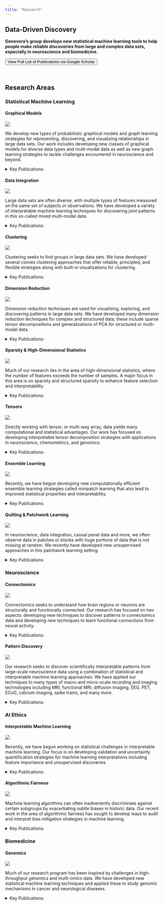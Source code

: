 ```yaml
---
title: "Research"
---
```


## Data-Driven Discovery

**Genevera’s group develops new statistical machine learning tools to help people make reliable discoveries from large and complex data sets, especially in neuroscience and biomedicine.**

[<button type="button" class="btn btn-primary">View Full List of Publications via Google Scholar</button>](https://scholar.google.com/citations?hl=en&user=gIUd12QAAAAJ&view_op=list_works&sortby=pubdate)

<br>

## Research Areas

### Statistical Machine Learning

#### Graphical Models

::: {.grid}
::: {.g-col-4}
![](images/Graphical-models-data-integration.jpg)
:::
::: {.g-col-8}
We develop new types of probabilistic graphical models and graph learning strategies for representing, discovering, and visualizing relationships in large data sets. Our work includes developing new classes of graphical models for diverse data types and multi-modal data as well as new graph learning strategies to tackle challenges encountered in neuroscience and beyond. 

<details>
<summary>Key Publications:</summary>
- E. Yang, P. Ravikumar, G. I. Allen, and Z. Liu, “Graphical Models via Univariate Exponential Family Distributions”, *Journal of Machine Learning Research*, **16**:3813-3847, 2015. [link](https://www.jmlr.org/papers/volume16/yang15a/yang15a.pdf)
- E. Yang, Y. Baker, P. Ravikumar, G. I. Allen, and Z. Liu, “Mixed Graphical Models via
Exponential Families”, In *Artificial Intelligence and Statistics (AISTATS)*, oral presentation, 2014. [link](https://proceedings.mlr.press/v33/yang14a.pdf)
- L. Zheng and G. I. Allen, “Graphical Model Inference with Erosely Measured Data”, (To Appear) *Journal of American Statistical Association: Theory & Methods*, arXiv:2210.11625, 2023. [link](https://arxiv.org/pdf/2210.11625)
- M. Wang and G. I. Allen, “Thresholded Graphical Lasso Adjusts for Latent Variables”, *Biometrika*, **110**:3, 681-697, 2023. [link](https://par.nsf.gov/servlets/purl/10470624)
- G. Vinci, G. Dasarathy, and G. I. Allen, “Graph Quilting: Graphical Model Selection from Partially Observed Covariances”, arXiv:1912.05573, 2020. [link](https://arxiv.org/pdf/1912.05573)
- E. Yang, P. Ravikumar, G. I. Allen, and Z. Liu, “On Poisson Graphical Models”, In *Advances in Neural Information Processing Systems (NeurIPS)*, 2013. [link](https://proceedings.neurips.cc/paper/2013/file/43feaeeecd7b2fe2ae2e26d917b6477d-Paper.pdf)
- A. Chang and G. I. Allen, “Subbotin Graphical Models for Extreme Value Dependencies with Applications to Functional Neuronal Connectivity”, *Annals of Applied Statistics*, **17**:3, 2364-2386, 2023. [link](https://arxiv.org/pdf/2106.11554)
</details>

:::
:::


#### Data Integration



::: {.grid}
::: {.g-col-6}
![](images/multi_modal_thumbnail.png)
:::
::: {.g-col-6}
Large data sets are often diverse, with multiple types of features measured on the same set of subjects or observations.  We have developed a variety of interpretable machine learning techniques for discovering joint patterns in this so-called mixed multi-modal data.

<details>
<summary>Key Publications:</summary>
- T. M. Tang and G. I. Allen, “Integrated Principal Components Analysis”, *Journal of Machine Learning Research*, **22**:198, 1-71, 2021. [link](https://www.jmlr.org/papers/volume22/20-084/20-084.pdf)
- M. Wang and G. I. Allen, “Integrative Generalized Convex Clustering Optimization and Feature Selection for Mixed Multi-View Data”, *Journal of Machine Learning Research*, **22**:1-73, 2021. [link](https://www.jmlr.org/papers/volume22/19-1012/19-1012.pdf)
- Y. Baker, T. M. Tang, and G. I. Allen, “Feature Selection for Data Integration with Mixed Multiview Data”, *Annals of Applied Statistics*, **14**:4, 1676-1698, 2020. [link](https://arxiv.org/pdf/1903.11232)
- J. Liu, L. Zheng, Z. Zhang, and G. I. Allen, “Joint Semi-Symmetric Tensor PCA for Integrating Multi-modal Populations of Networks”, arXiv:2312.14416, 2023. [link](https://arxiv.org/pdf/2312.14416)
- Y. W. Wan, G. I. Allen, and Z. Liu, “TCGA2STAT: Simple TCGA Data Access for Integrated Statistical Analysis in R”, *Bioinformatics*, **32**:6, 952-954, 2016. [link](https://scholar.google.com/citations?view_op=view_citation&hl=en&user=gIUd12QAAAAJ&cstart=20&pagesize=80&sortby=pubdate&citation_for_view=gIUd12QAAAAJ:RHpTSmoSYBkC)
- E. Yang, Y. Baker, P. Ravikumar, G. I. Allen, and Z. Liu, “Mixed Graphical Models via
Exponential Families”, In *Artificial Intelligence and Statistics (AISTATS)*, oral presentation, 2014. [link](https://proceedings.mlr.press/v33/yang14a.pdf
</details>

:::
:::


#### Clustering

::: {.grid}
::: {.g-col-3}
![](images/Clustering-thumbnail.jpg)
:::
::: {.g-col-9}
Clustering seeks to find groups in large data sets.  We have developed several convex clustering approaches that offer reliable, principled, and flexible strategies along with built-in visualizations for clustering.  

<details>
<summary>Key Publications:</summary>
- E. C. Chi, G. I. Allen, and R. Baraniuk, “Convex Biclustering”, *Biometrics*, **73**:1, 10-19, 2017. [link](https://citeseerx.ist.psu.edu/document?repid=rep1&type=pdf&doi=8d15ab3ba651eacb805fe7d540f7aa4c6a955ca7)
- M. Weylandt, J. Nagorski, and G. I. Allen, “Dynamic Visualization and Fast Computation for Convex Clustering via Algorithmic Regularization”, *Journal of Computational and Graphical Statistics*, **29**:1, 87-96, 2020.  [link](https://pmc.ncbi.nlm.nih.gov/articles/PMC7518335/)
- M. Wang and G. I. Allen, “Integrative Generalized Convex Clustering Optimization and Feature Selection for Mixed Multi-View Data”, *Journal of Machine Learning Research*, **22**:1-73, 2021. [link](https://www.jmlr.org/papers/volume22/19-1012/19-1012.pdf)
- Y. Baker, T. M. Tang, and G. I. Allen, “Feature Selection for Data Integration with Mixed Multiview Data”, *Annals of Applied Statistics*, **14**:4, 1676-1698, 2020. [link](https://arxiv.org/pdf/1903.11232)
- L. Gan and G. I. Allen, “Fast and Interpretable Consensus Clustering via Minipatch Learning”, *PLoS Computational Biology*, **18**:10, e1010577, 2022. [link](https://journals.plos.org/ploscompbiol/article?id=10.1371/journal.pcbi.1010577)
- M. Wang, T. Yao, and G. I. Allen, “Supervised Convex Clustering”, *Biometrics*, **79**:4, 3846-3858, 2023. [link](https://academic.oup.com/biometrics/article/79/4/3846/7587579)
- L. Zheng, A. Chang, and G. I. Allen, “Cluster Quilting: Spectral Clustering for Patchwork Learning”, arXiv:2406.13833, 2024. [link](https://arxiv.org/pdf/2406.13833)
</details>
:::
:::

#### Dimension Reduction

::: {.grid}
::: {.g-col-4}
![](images/pattern-recognition-or-dimension-reduction-e1632928373812.jpg)
:::
::: {.g-col-8}
Dimension reduction techniques are used for visualizing, exploring, and discovering patterns in large data sets. We have developed many dimension reduction techniques for complex and structured data; these include sparse tensor decompositions and generalizations of PCA for structured or multi-modal data.  

<details>
<summary>Key Publications:</summary>
- G. I. Allen, L. Grosenick and J. Taylor, “A Generalized Least Squares Matrix Decomposition”, *Journal of the American Statistical Association: Theory and Methods*, **109**:505, 145-159, 2014. [link](https://www.researchgate.net/profile/Logan-Grosenick/publication/48208333_A_Generalized_Least-Square_Matrix_Decomposition/links/573b544c08ae298602e45243/A-Generalized-Least-Square-Matrix-Decomposition.pdf)
- G. I. Allen, “Sparse Higher-Order Principal Components Analysis”, In *Artificial Intelligence and Statistics (AISTATS)*, 27-36, 2012. [link](https://proceedings.mlr.press/v22/allen12/allen12.pdf)
- T. M. Tang and G. I. Allen, “Integrated Principal Components Analysis”, *Journal of Machine Learning Research*, **22**:198, 1-71, 2021. [link](https://www.jmlr.org/papers/volume22/20-084/20-084.pdf)
- G. I. Allen, and M. Weylandt, “Sparse and Functional Principal Components Analysis”, In *Proceedings of the IEEE Data Science Workshop*, 2019. [link](https://arxiv.org/pdf/1309.2895)
- G. I. Allen and M. Maletic-Savatic, “Sparse Non-negative Generalized PCA with Applications to Metabolomics”, *Bioinformatics*, **27**:21, 3029-3035, 2011. [link](https://academic.oup.com/bioinformatics/article/27/21/3029/218921)
- J. Liu, L. Zheng, Z. Zhang, and G. I. Allen, “Joint Semi-Symmetric Tensor PCA for Integrating Multi-modal Populations of Networks”, arXiv:2312.14416, 2023. [link](https://arxiv.org/pdf/2312.14416)
</details>
:::
:::



#### Sparsity & High-Dimensional Statistics


::: {.grid}
::: {.g-col-4}
![](images/Regularization-paths-structured-sparsity.jpg)
:::
::: {.g-col-8}
Much of our research lies in the area of high-dimensional statistics, where the number of features exceeds the number of samples.  A major focus in this area is on sparsity and structured sparsity to enhance feature selection and interpretability.  

<details>
<summary>Key Publications:</summary>
-  F. Campbell and G. I. Allen, “Within Group Variable Selection through the Exclusive Lasso”, *Electronic Journal of Statistics*, **11**:2, 4220-4257, 2017. [link](https://projecteuclid.org/journals/electronic-journal-of-statistics/volume-11/issue-2/Within-group-variable-selection-through-the-Exclusive-Lasso/10.1214/17-EJS1317.full)
- G. I. Allen, “Automatic Feature Extraction via Weighted Kernels and Regularization”, *Journal of Computational and Graphical Statistics*, **22**:2, 284-299, 2013. [link](https://www.tandfonline.com/doi/abs/10.1080/10618600.2012.681213)
- Y. Baker, T. M. Tang, and G. I. Allen, “Feature Selection for Data Integration with Mixed Multiview Data”, *Annals of Applied Statistics*, **14**:4, 1676-1698, 2020. [link](https://arxiv.org/pdf/1903.11232)
- A. Chang, M. Wang, and G. I. Allen, “Sparse Regression for Extreme Values”, *Electronic Journal of Statistics*, **15**:2, 5995-6035, 2021. [link](https://par.nsf.gov/servlets/purl/10470614)
- Y. Hu, E. C. Chi, and G. I. Allen, “ADMM Algorithmic Regularization Paths for Sparse Statistical Learning”, In *Splitting Methods in Communication and Imaging, Science and Engineering*, R. Glowinski, W. Yin, and S. Osher (eds), Springer, 433-459, 2016. [link](https://arxiv.org/pdf/1504.06637)
</details>
:::
:::


#### Tensors



::: {.grid}
::: {.g-col-6}
![](images/tensor_cp_thumbnail.png)
:::
::: {.g-col-6}
Directly working with tensor, or multi-way array, data yields many computational and statistical advantages.  Our work has focused on developing interpretable tensor decomposition strategies with applications in neuroscience, chemometrics, and genomics.  



<details>
<summary>Key Publications:</summary>
- G. I. Allen, “Sparse Higher-Order Principal Components Analysis”, In *Artificial Intelligence and Statistics (AISTATS)*, 27-36, 2012. [link](https://proceedings.mlr.press/v22/allen12/allen12.pdf)
- G. I. Allen, “Multi-way Functional Principal Components Analysis”, In *IEEE International Workshop on Computational Advances in Multi-Sensor Adaptive Processing*, 2013. [link](https://signalprocessingsociety.org/CAMSAP2013/papers/1569807425.pdf)
- Z. Zhang, G. I. Allen, H. Zhu, D. Dunson, “Tensor Network Factorizations: Relationships between Human Brain Structural Connectomes and Traits”, *NeuroImage*, **197**:330-343, 2019. [link](https://pmc.ncbi.nlm.nih.gov/articles/PMC6613218/)
- J. Liu, L. Zheng, Z. Zhang, and G. I. Allen, “Joint Semi-Symmetric Tensor PCA for Integrating Multi-modal Populations of Networks”, arXiv:2312.14416, 2023. [link](https://arxiv.org/pdf/2312.14416)
- K. Geyer, F. Campbell, A. Chang, J. Magnotti, M. Beauchamp, G. I. Allen, “Interpretable Visualization and Higher-Order Dimension Reduction for ECoG Data”, In *Proceedings of the The International Workshop on Big Data Reduction* held with the *2020 IEEE International Conference on Big Data*, 2020. [link](https://arxiv.org/pdf/2011.09447)
</details>
:::
:::


#### Ensemble Learning


::: {.grid}
::: {.g-col-3}
![](images/fig_minipatch_illustration.png)
:::
::: {.g-col-9}
Recently, we have begun developing new computationally efficient ensemble learning strategies called minipatch learning that also lead to improved statistical properties and interpretability.

<details>
<summary>Key Publications:</summary>
- T. Yao, D. LeJeune, H. Javadi, R. G. Baraniuk, and G. I. Allen, “Minipatch Learning as Implicit Ridge-Like Regularization”, In *IEEE International Conference on Big Data and Smart Computing (BigComp)*, 2021. [link](https://pmc.ncbi.nlm.nih.gov/articles/PMC8570556/)
- M. T. Toghani and G. I. Allen, “MP-Boost: Minipatch Boosting via Adaptive Feature and Observation Sampling”, In *IEEE International Conference on Big Data and Smart Computing (BigComp)*, 2021. [link](https://pmc.ncbi.nlm.nih.gov/articles/PMC8562710/)
- L. Gan and G. I. Allen, “Fast and Interpretable Consensus Clustering via Minipatch Learning”, *PLoS Computational Biology*, **18**:10, e1010577, 2022. [link](https://journals.plos.org/ploscompbiol/article?id=10.1371/journal.pcbi.1010577)
- L. Gan, L. Zheng, and G. I. Allen, “Model-Agnostic Confidence Intervals for Feature Importance: A Fast and Powerful Approach Using Minipatch Ensembles”, arXiv:2206.02088, 2022. [link](https://arxiv.org/pdf/2206.02088)
- T. Yao, M. Wang, and G. I. Allen, “Fast and Accurate Graph Learning for Huge Data via Minipatch Ensembles”, arXiv:2110.12067, 2021. [link](https://arxiv.org/pdf/2110.12067)
</details>
:::
:::


#### Quilting & Patchwork Learning

::: {.grid}
::: {.g-col-3}
![](images/quilting_thumbnail.png)
:::
::: {.g-col-9}
In neuroscience, data integration, causal panel data and more, we often observe data in patches or blocks with huge portions of data that is not missing at random.  We recently have developed new unsupervised approaches in this patchwork learning setting.  

<details>
<summary>Key Publications:</summary>
- G. Vinci, G. Dasarathy, and G. I. Allen, “Graph Quilting: Graphical Model Selection from Partially Observed Covariances”, arXiv:1912.05573, 2020. [link](https://arxiv.org/pdf/1912.05573)
- A. Chang, L. Zheng and G. I. Allen, “Low-Rank Covariance Completion for Graph Quilting with Applications to Functional Connectivity”, arXiv:2209.08273, 2022. [link](https://arxiv.org/pdf/2209.08273)
- L. Zheng and G. I. Allen, “Graphical Model Inference with Erosely Measured Data”, (To Appear) *Journal of American Statistical Association: Theory & Methods*, arXiv:2210.11625, 2023. [link](https://arxiv.org/pdf/2210.11625)
- A. Chang, L. Zheng, G. Dasarthy, G. I. Allen, ”Nonparanormal Graph Quilting with Applications to Calcium Imaging”, Stat, 12:1, e623, 2023. [link](https://onlinelibrary.wiley.com/doi/full/10.1002/sta4.623)
- L. Zheng, A. Chang, and G. I. Allen, “Cluster Quilting: Spectral Clustering for Patchwork Learning”, arXiv:2406.13833, 2024. [link](https://arxiv.org/pdf/2406.13833)
</details>
:::
:::


### Neuroscience

#### Connectomics

::: {.grid}
::: {.g-col-5}
![](images/neuroscience-or-networks_thumbnail.jpg)
:::
::: {.g-col-7}
Connectomics seeks to understand how brain regions or neurons are structurally and functionally connected.  Our research has focused on two aspects: developing new techniques to discover patterns in connectomics data and developing new techniques to learn functional connections from neural activity.   

<details>
<summary>Key Publications:</summary>
- M. Narayan and G. I. Allen, “Mixed Effects Models for Resampled Network Statistics Improves Statistical Power to Find Differences in Multi-Subject Functional Connectivity” *Frontiers in Neuroscience*, **10**:108, 2016. [link](https://www.frontiersin.org/journals/neuroscience/articles/10.3389/fnins.2016.00108/full)
- S. Tomson, M. Narayan, G. I. Allen, D. Eagleman, “Neural Networks of Synesthesia”, *Journal of Neuroscience*, **33**:35, 14098-14106, 2013. [link](https://www.jneurosci.org/content/jneuro/33/35/14098.full.pdf)
- S. Tomson, M. Schreiner, M. Narayan, T. Rosser; N. Enrique, A. J. Silva, G. I. Allen, S. Y. Bookheimer, and C. Bearden, “Resting state functional MRI reveals abnormal network connectivity in Neurofibromatosis 1”, *Human Brain Mapping*, **36**:11, 4566-4581, 2015. [link](https://pmc.ncbi.nlm.nih.gov/articles/PMC4619152/)
- M. Wang and G. I. Allen, “Thresholded Graphical Lasso Adjusts for Latent Variables”, *Biometrika*, **110**:3, 681-697, 2023. [link](https://par.nsf.gov/servlets/purl/10470624)
- G. Vinci, G. Dasarathy, and G. I. Allen, “Graph Quilting: Graphical Model Selection from Partially Observed Covariances”, arXiv:1912.05573, 2020. [link](https://arxiv.org/pdf/1912.05573)
- A. Chang, L. Zheng and G. I. Allen, “Low-Rank Covariance Completion for Graph Quilting with Applications to Functional Connectivity”, arXiv:2209.08273, 2022. [link](https://arxiv.org/pdf/2209.08273)
- A. Chang and G. I. Allen, “Subbotin Graphical Models for Extreme Value Dependencies with Applications to Functional Neuronal Connectivity”, *Annals of Applied Statistics*, **17**:3, 2364-2386, 2023. [link](https://arxiv.org/pdf/2106.11554)
- T. Yao, M. Wang, and G. I. Allen, “Fast and Accurate Graph Learning for Huge Data via Minipatch Ensembles”, arXiv:2110.12067, 2021. [link](https://arxiv.org/pdf/2110.12067)
- A. Chang, T. Yao, and G. I. Allen, “Graphical Models and Dynamic Factor Models for Modeling Functional Brain Connectivity”, In *Proceedings of the IEEE Data Science Workshop*, 2019. [link](https://ieeexplore.ieee.org/abstract/document/8755783?casa_token=QRdm3GqNkG4AAAAA:dWbhysYt6989yPF4GBEOMviZYfWV5CAbuBSveOiSV_FtUmaHYgbQ1hyaf_XmSizQGsoQHjbq)
- Z. Zhang, G. I. Allen, H. Zhu, D. Dunson, “Tensor Network Factorizations: Relationships between Human Brain Structural Connectomes and Traits”, *NeuroImage*, **197**:330-343, 2019. [link](https://pmc.ncbi.nlm.nih.gov/articles/PMC6613218/)
</details>
:::
:::



#### Pattern Discovery


::: {.grid}
::: {.g-col-5}
![](images/ecog_thumbnail.png)
:::
::: {.g-col-7}
Our research seeks to discover scientifically interpretable patterns from large-scale neuroscience data using a combination of statistical and interpretable machine learning approaches.  We have applied our techniques to many types of macro and micro-scale recording and imaging technologies including MRI, functional MRI, diffusion imaging, EEG, PET, ECoG, calcium imaging, spike trains, and many more.  

<details>
<summary>Key Publications:</summary>
- Z. Zhang, G. I. Allen, H. Zhu, D. Dunson, “Tensor Network Factorizations: Relationships between Human Brain Structural Connectomes and Traits”, *NeuroImage*, **197**:330-343, 2019. [link](https://pmc.ncbi.nlm.nih.gov/articles/PMC6613218/)
- K. Geyer, F. Campbell, A. Chang, J. Magnotti, M. Beauchamp, G. I. Allen, “Interpretable Visualization and Higher-Order Dimension Reduction for ECoG Data”, In *Proceedings of the The International Workshop on Big Data Reduction* held with the *2020 IEEE International Conference on Big Data*, 2020. [link](https://arxiv.org/pdf/2011.09447)
- J. Liu, L. Zheng, Z. Zhang, and G. I. Allen, “Joint Semi-Symmetric Tensor PCA for Integrating Multi-modal Populations of Networks”, arXiv:2312.14416, 2023. [link](https://arxiv.org/pdf/2312.14416)
- G. I. Allen, and M. Weylandt, “Sparse and Functional Principal Components Analysis”, In *Proceedings of the IEEE Data Science Workshop*, 2019. [link](https://arxiv.org/pdf/1309.2895)
- Y. Hu and G. I. Allen, “Local-Aggregate Modeling for Big-Data via Distributed Optimization: Applications to Neuroimaging”, *Biometrics*, **71**:4, 905-917, 2015. [link](https://academic.oup.com/biometrics/article-abstract/71/4/905/7511581?redirectedFrom=PDF)
- . T. Yao, E. M. Sweeney, J. Nagorski, J. Shulman, and G. I. Allen, “Quantifying cognitive resilience in Alzheimer’s Disease: The Alzheimer’s Disease Cognitive Resilience Score”, PLoS One, 15:11, e0241707, 2020. [link](https://journals.plos.org/plosone/article?id=10.1371/journal.pone.0241707)
</details>
:::
:::



### AI Ethics

#### Interpretable Machine Learning


::: {.grid}
::: {.g-col-6}
![](images/iml_thumbnail.png)
:::
::: {.g-col-6}
Recently, we have begun working on statistical challenges in interpretable machine learning.  Our focus is on developing validation and uncertainty quantification strategies for machine learning interpretations including feature importance and unsupervised discoveries. 

<details>
<summary>Key Publications:</summary>
- G. I. Allen, L. Gan, L. Zheng, ”Interpretable Machine Learning for Discovery: Statistical Challenges and Opportunities”, Annual Review of Statistics and its Application, 11:97-121, 2024. [link](https://www.annualreviews.org/content/journals/10.1146/annurev-statistics-040120-030919?crawler=true)
- L. Gan, L. Zheng, and G. I. Allen, “Model-Agnostic Confidence Intervals for Feature Importance: A Fast and Powerful Approach Using Minipatch Ensembles”, arXiv:2206.02088, 2022. [link](https://arxiv.org/pdf/2206.02088)
</details>
:::
:::


#### Algorithmic Fairness

::: {.grid}
::: {.g-col-5}
![](images/fairstacks_multi_constraint.png)
:::
::: {.g-col-7}
Machine learning algorithms can often inadvertently discriminate against certain subgroups by exacerbating subtle biases in historic data.  Our recent work in the area of algorithmic fairness has sought to develop ways to audit and interpret bias mitigation strategies in machine learning. 

<details>
<summary>Key Publications:</summary>
- C. O. Little, M. Weylandt, and G. I. Allen, “To the Fairness Frontier and Beyond: Identifying, Quantifying, and Optimizing the Fairness-Accuracy Pareto Frontier”, arXiv:2206.00074, 2022. [link](https://arxiv.org/pdf/2206.00074)
- C. O. Little, D. H. Lina, and G. I. Allen, “Fair Feature Importance Scores for Interpreting Tree-Based Methods and Surrogates”, (To Appear), *Transactions on Machine Learning Research*, arXiv:2310.04352, 2024. [link](https://openreview.net/pdf?id=72mDxlzRZ1)
- M. Navarro, C. O. Little, G. I. Allen, and S. Segarra, “Data Augmentation via Subgroup Mixup for Improving Fairness”, In *IEEE International Conference on Acoustics, Speech, and Signal Processing*, 7350-7354, 2024. [link](https://arxiv.org/pdf/2309.07110)
</details>
:::
:::


### Biomedicine

#### Genomics

::: {.grid}
::: {.g-col-4}
![](images/fig_genomics_thumbnail.png)
:::
::: {.g-col-8}
Much of our research program has been inspired by challenges in high-throughput genomics and multi-omics data.  We have developed new statistical machine learning techniques and applied these to study genomic mechanisms in cancer and neurological diseases.  

<details>
<summary>Key Publications:</summary>
- Y. W. Wan, G. I. Allen, and Z. Liu, “TCGA2STAT: Simple TCGA Data Access for Integrated Statistical Analysis in R”, *Bioinformatics*, **32**:6, 952-954, 2016. [link](https://scholar.google.com/citations?view_op=view_citation&hl=en&user=gIUd12QAAAAJ&cstart=20&pagesize=80&sortby=pubdate&citation_for_view=gIUd12QAAAAJ:RHpTSmoSYBkC)
- G. I. Allen and Z. Liu, “A Local Poisson Graphical Model for Inferring Networks from Next Generation Sequencing Data”, *IEEE Transactions on NanoBioscience*, **12**:3, 1-10, 2013. [link](https://ieeexplore.ieee.org/abstract/document/6578145)
- G. I. Allen and M. Maletic-Savatic, “Sparse Non-negative Generalized PCA with Applications to Metabolomics”, *Bioinformatics*, **27**:21, 3029-3035, 2011. [link](https://academic.oup.com/bioinformatics/article/27/21/3029/218921)
- L. Gan and G. I. Allen, “Fast and Interpretable Consensus Clustering via Minipatch Learning”, *PLoS Computational Biology*, **18**:10, e1010577, 2022. [link](https://journals.plos.org/ploscompbiol/article?id=10.1371/journal.pcbi.1010577)
-  L. Gan, G. Vinci, and G. I. Allen, “Correlation Imputation for Single Cell RNA-seq”, *Journal of Computational Biology*, **29**:5, 465-482, 2022. [link](https://pmc.ncbi.nlm.nih.gov/articles/PMC9125575/)
</details>
:::
:::

